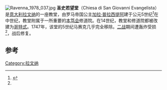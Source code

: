 {{Coord|44.417904|12.205526|display=title}}
[[Image:Ravenna_1978_037.jpg|thumb]]
'''圣史若望堂'''（Chiesa di San Giovanni Evangelista）是[[意大利|意大利]][[拉文纳|拉文纳]]的一座教堂，由罗马帝国公主[[加拉·普拉西提阿|加拉·普拉西提阿]]建于公元5世纪<ref name="jstor">{{Citation| last = Smith| first = Janet| title = The Side Chambers of San Giovanni Evangelista in Ravenna: Church Libraries of the Fifth Century| journal = Gesta| volume = 29| issue = 1| pages = 86–97| date = | year = 1990| jstor = 767103}}</ref>在中世纪，教堂附属于一所重要的[[本笃会|本笃会]]修道院。在14世纪，教堂和修道院都被改建为[[哥特式|哥特式]]。1747年，该堂的5世纪马赛克几乎完全移除。[[二战|二战]]期间遭轰炸受损<ref name="jstor" />，战后修复。

==参考==
<references/>
[[Category:拉文纳|Category:拉文纳]]